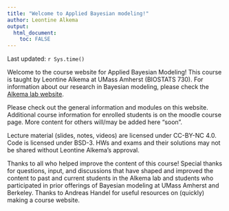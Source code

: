 ```yaml
---
title: "Welcome to Applied Bayesian modeling!"
author: Leontine Alkema
output: 
  html_document:
    toc: FALSE
---
```



  
Last updated: `r Sys.time()`

Welcome to the course website for Applied Bayesian Modeling! 
This course is taught by Leontine Alkema at UMass Amherst (BIOSTATS 730). For information about our research in Bayesian modeling, please check the <a href="https://leontinealkema.github.io/alkema_lab/" target="_blank">Alkema lab website</a>.

Please check out the general information and modules on this website. Additional course information for enrolled students is on the moodle course page. More content for others will/may be added here "soon".

Lecture material (slides, notes, videos) are licensed under CC-BY-NC 4.0. Code is licensed under BSD-3. HWs and exams and their solutions may not be shared without Leontine Alkema's approval. 

Thanks to all who helped improve the content of this course! Special thanks for questions, input, and discussions that have shaped and improved the content to past and current students in the Alkema lab and students who participated in prior offerings of Bayesian modeling at UMass Amherst and Berkeley. Thanks to Andreas Handel for useful resources on (quickly) making a course website. 



 


